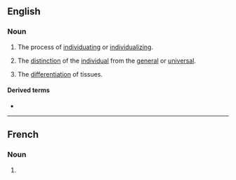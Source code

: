 ==English==
{{wikipedia}}

===Noun===
{{en-noun|~}}

# The process of [[individuating]] or [[individualize|individualizing]].
# {{lb|en|philosophy}} The [[distinction]] of the [[individual]] from the [[general]] or [[universal]].
# {{lb|en|biology}} The [[differentiation]] of tissues.

====Derived terms====
* {{W|principle of individuation}}
----
==French==

===Noun===
{{fr-noun|f}}

# {{l|en|individuation}}
